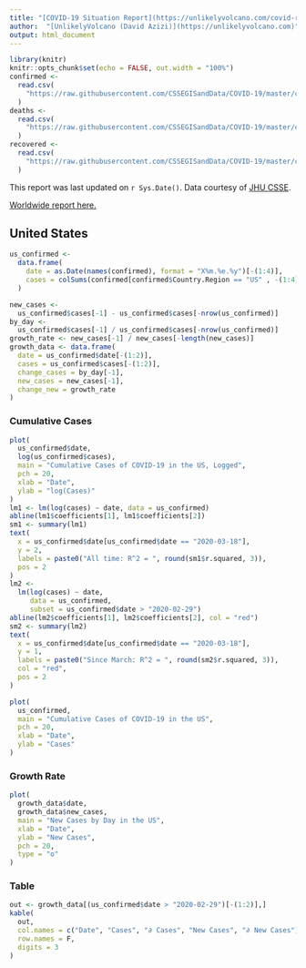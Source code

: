 ```yaml
---
title: "[COVID-19 Situation Report](https://unlikelyvolcano.com/covid-report.html)"
author:  "[UnlikelyVolcano (David Azizi)](https://unlikelyvolcano.com)"
output: html_document
---
```


```r
library(knitr)
knitr::opts_chunk$set(echo = FALSE, out.width = "100%")
confirmed <-
  read.csv(
    "https://raw.githubusercontent.com/CSSEGISandData/COVID-19/master/csse_covid_19_data/csse_covid_19_time_series/time_series_19-covid-Confirmed.csv"
  )
deaths <-
  read.csv(
    "https://raw.githubusercontent.com/CSSEGISandData/COVID-19/master/csse_covid_19_data/csse_covid_19_time_series/time_series_19-covid-Deaths.csv"
  )
recovered <-
  read.csv(
    "https://raw.githubusercontent.com/CSSEGISandData/COVID-19/master/csse_covid_19_data/csse_covid_19_time_series/time_series_19-covid-Recovered.csv"
  )
```

This report was last updated on `r Sys.Date()`. Data courtesy of [JHU CSSE](https://systems.jhu.edu/research/public-health/ncov/).

[Worldwide report here.](https://unlikelyvolcano.com/covid-world.html)

## United States {.tabset}

```r
us_confirmed <-
  data.frame(
    date = as.Date(names(confirmed), format = "X%m.%e.%y")[-(1:4)],
    cases = colSums(confirmed[confirmed$Country.Region == "US" , -(1:4)], na.rm = T)
  )

new_cases <-
  us_confirmed$cases[-1] - us_confirmed$cases[-nrow(us_confirmed)]
by_day <-
  us_confirmed$cases[-1] / us_confirmed$cases[-nrow(us_confirmed)]
growth_rate <- new_cases[-1] / new_cases[-length(new_cases)]
growth_data <- data.frame(
  date = us_confirmed$date[-(1:2)],
  cases = us_confirmed$cases[-(1:2)],
  change_cases = by_day[-1],
  new_cases = new_cases[-1],
  change_new = growth_rate
)
```

### Cumulative Cases

```r
plot(
  us_confirmed$date,
  log(us_confirmed$cases),
  main = "Cumulative Cases of COVID-19 in the US, Logged",
  pch = 20,
  xlab = "Date",
  ylab = "log(Cases)"
)
lm1 <- lm(log(cases) ~ date, data = us_confirmed)
abline(lm1$coefficients[1], lm1$coefficients[2])
sm1 <- summary(lm1)
text(
  x = us_confirmed$date[us_confirmed$date == "2020-03-18"],
  y = 2,
  labels = paste0("All time: R^2 = ", round(sm1$r.squared, 3)),
  pos = 2
)
lm2 <-
  lm(log(cases) ~ date,
     data = us_confirmed,
     subset = us_confirmed$date > "2020-02-29")
abline(lm2$coefficients[1], lm2$coefficients[2], col = "red")
sm2 <- summary(lm2)
text(
  x = us_confirmed$date[us_confirmed$date == "2020-03-18"],
  y = 1,
  labels = paste0("Since March: R^2 = ", round(sm2$r.squared, 3)),
  col = "red",
  pos = 2
)
```

```r
plot(
  us_confirmed,
  main = "Cumulative Cases of COVID-19 in the US",
  pch = 20,
  xlab = "Date",
  ylab = "Cases"
)
```

### Growth Rate

```r
plot(
  growth_data$date,
  growth_data$new_cases,
  main = "New Cases by Day in the US",
  xlab = "Date",
  ylab = "New Cases",
  pch = 20,
  type = "o"
)
```

### Table

```r
out <- growth_data[(us_confirmed$date > "2020-02-29")[-(1:2)],]
kable(
  out,
  col.names = c("Date", "Cases", "∂ Cases", "New Cases", "∂ New Cases"),
  row.names = F,
  digits = 3
)
```

